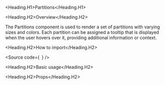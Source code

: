 

<Meta of={Stories} />

<Heading.H1>Partitions</Heading.H1>

<Heading.H2>Overview</Heading.H2>

The Partitions component is used to render a set of partitions with varying sizes and colors.
Each partition can be assigned a tooltip that is displayed when the user hovers over it,
providing additional information or context.

<Heading.H2>How to import</Heading.H2>

<Source
  code={`
`}
/>

<Heading.H2>Basic usage</Heading.H2>

<Canvas of={Stories.Base} />

<Heading.H2>Props</Heading.H2>

<ArgTypes of={Stories} />
